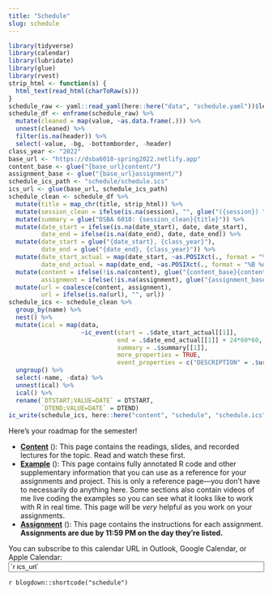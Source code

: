 ```yaml
---
title: "Schedule"
slug: schedule
---
```


```r
library(tidyverse)
library(calendar)
library(lubridate)
library(glue)
library(rvest)
strip_html <- function(s) {
  html_text(read_html(charToRaw(s)))
}
schedule_raw <- yaml::read_yaml(here::here("data", "schedule.yaml"))$lessons
schedule_df <- enframe(schedule_raw) %>% 
  mutate(cleaned = map(value, ~as.data.frame(.))) %>% 
  unnest(cleaned) %>% 
  filter(is.na(header)) %>% 
  select(-value, -bg, -bottomborder, -header)
class_year <- "2022"
base_url <- "https://dsba6010-spring2022.netlify.app"
content_base <- glue("{base_url}content/")
assignment_base <- glue("{base_url}assignment/")
schedule_ics_path <- "schedule/schedule.ics"
ics_url <- glue(base_url, schedule_ics_path)
schedule_clean <- schedule_df %>%
  mutate(title = map_chr(title, strip_html)) %>%
  mutate(session_clean = ifelse(is.na(session), "", glue("({session}) "))) %>% 
  mutate(summary = glue("DSBA 6010: {session_clean}{title}")) %>% 
  mutate(date_start = ifelse(is.na(date_start), date, date_start),
         date_end = ifelse(is.na(date_end), date, date_end)) %>% 
  mutate(date_start = glue("{date_start}, {class_year}"),
         date_end = glue("{date_end}, {class_year}")) %>% 
  mutate(date_start_actual = map(date_start, ~as.POSIXct(., format = "%B %d, %Y")),
         date_end_actual = map(date_end, ~as.POSIXct(., format = "%B %d, %Y"))) %>% 
  mutate(content = ifelse(!is.na(content), glue("{content_base}{content}/"), NA),
         assignment = ifelse(!is.na(assignment), glue("{assignment_base}{assignment}/"), NA)) %>% 
  mutate(url = coalesce(content, assignment),
         url = ifelse(is.na(url), "", url))
schedule_ics <- schedule_clean %>% 
  group_by(name) %>% 
  nest() %>% 
  mutate(ical = map(data,
                    ~ic_event(start = .$date_start_actual[[1]],
                              end = .$date_end_actual[[1]] + 24*60*60,
                              summary = .$summary[[1]],
                              more_properties = TRUE,
                              event_properties = c("DESCRIPTION" = .$url[[1]])))) %>% 
  ungroup() %>% 
  select(-name, -data) %>% 
  unnest(ical) %>% 
  ical() %>% 
  rename(`DTSTART;VALUE=DATE` = DTSTART,
         `DTEND;VALUE=DATE` = DTEND)
ic_write(schedule_ics, here::here("content", "schedule", "schedule.ics"))
```

Here's your roadmap for the semester!

- [**Content**](/content/) (<i class="fas fa-book-reader"></i>): This page contains the readings, slides, and recorded lectures for the topic. Read and watch these first.
- [**Example**](/example/) (<i class="fas fa-laptop-code"></i>): This page contains fully annotated R code and other supplementary information that you can use as a reference for your assignments and project. This is only a reference page—you don't have to necessarily do anything here. Some sections also contain videos of me live coding the examples so you can see what it looks like to work with R in real time. This page will be *very* helpful as you work on your assignments.
- [**Assignment**](/assignment/) (<i class="fas fa-pencil-ruler"></i>): This page contains the instructions for each assignment. **Assignments are due by 11:59 PM on the day they're listed.**

<div class="ical">
You can subscribe to this calendar URL in Outlook, Google Calendar, or Apple Calendar:<br><a class="btn btn-primary" href="/`r schedule_ics_path`" role="button"><i class="far fa-calendar-alt"></i></a> <input id="ics_url" type="text" value="`r ics_url`" onclick="this.select()" readonly="readonly" size="60" />
</div>

`r blogdown::shortcode("schedule")`